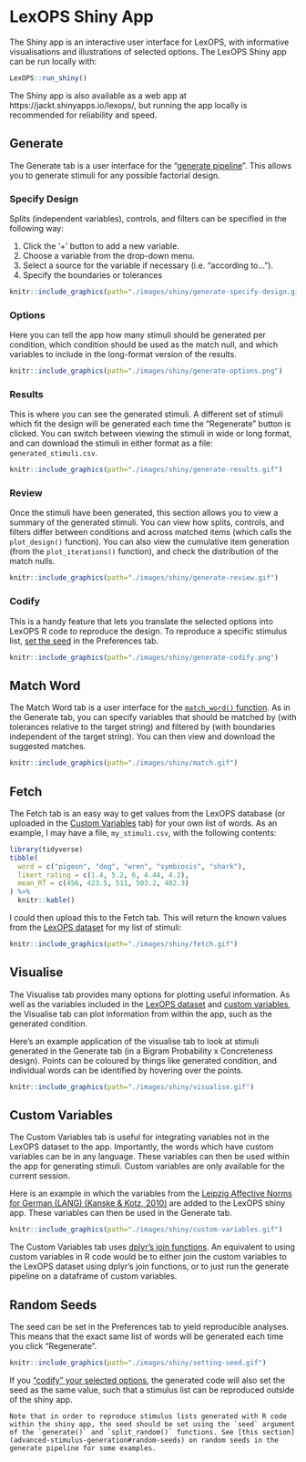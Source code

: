 # LexOPS Shiny App

The Shiny app is an interactive user interface for LexOPS, with informative visualisations and illustrations of selected options. The LexOPS Shiny app can be run locally with:

```r
LexOPS::run_shiny()
```

The Shiny app is also available as a web app at https://jackt.shinyapps.io/lexops/, but running the app locally is recommended for reliability and speed.

## Generate

The Generate tab is a user interface for the "[generate pipeline](the-generate-pipeline.html)". This allows you to generate stimuli for any possible factorial design.

### Specify Design

Splits (independent variables), controls, and filters can be specified in the following way:

1. Click the '+' button to add a new variable.
2. Choose a variable from the drop-down menu.
3. Select a source for the variable if necessary (i.e. "according to...").
4. Specify the boundaries or tolerances

```r
knitr::include_graphics(path="./images/shiny/generate-specify-design.gif")
```

### Options

Here you can tell the app how many stimuli should be generated per condition, which condition should be used as the match null, and which variables to include in the long-format version of the results.

```r
knitr::include_graphics(path="./images/shiny/generate-options.png")
```

### Results

This is where you can see the generated stimuli. A different set of stimuli which fit the design will be generated each time the "Regenerate" button is clicked. You can switch between viewing the stimuli in wide or long format, and can download the stimuli in either format as a file: `generated_stimuli.csv`.

```r
knitr::include_graphics(path="./images/shiny/generate-results.gif")
```

### Review

Once the stimuli have been generated, this section allows you to view a summary of the generated stimuli. You can view how splits, controls, and filters differ between conditions and across matched items (which calls the `plot_design()` function). You can also view the cumulative item generation (from the `plot_iterations()` function), and check the distribution of the match nulls.

```r
knitr::include_graphics(path="./images/shiny/generate-review.gif")
```

### Codify

This is a handy feature that lets you translate the selected options into LexOPS R code to reproduce the design. To reproduce a specific stimulus list, [set the seed](#random-seeds) in the Preferences tab.

```r
knitr::include_graphics(path="./images/shiny/generate-codify.png")
```

## Match Word

The Match Word tab is a user interface for the [`match_word()` function](matching-individual-words.html). As in the Generate tab, you can specify variables that should be matched by (with tolerances relative to the target string) and filtered by (with boundaries independent of the target string). You can then view and download the suggested matches.

```r
knitr::include_graphics(path="./images/shiny/match.gif")
```

## Fetch

The Fetch tab is an easy way to get values from the LexOPS database (or uploaded in the [Custom Variables](#custom-variables) tab) for your own list of words. As an example, I may have a file, `my_stimuli.csv`, with the following contents:

```r
library(tidyverse)
tibble(
  word = c("pigeon", "dog", "wren", "symbiosis", "shark"),
  likert_rating = c(1.4, 5.2, 6, 4.44, 4.2),
  mean_RT = c(456, 423.5, 511, 503.2, 482.3)
) %>%
  knitr::kable()
```

I could then upload this to the Fetch tab. This will return the known values from the [LexOPS dataset](introduction.html#the-lexops-dataset) for my list of stimuli:

```r
knitr::include_graphics(path="./images/shiny/fetch.gif")
```

## Visualise

The Visualise tab provides many options for plotting useful information. As well as the variables included in the [LexOPS dataset](introduction.html#the-lexops-dataset) and [custom variables](#custom-variables), the Visualise tab can plot information from within the app, such as the generated condition.

Here's an example application of the visualise tab to look at stimuli generated in the Generate tab (in a Bigram Probability x Concreteness design). Points can be coloured by things like generated condition, and individual words can be identified by hovering over the points.

```r
knitr::include_graphics(path="./images/shiny/visualise.gif")
```

## Custom Variables

The Custom Variables tab is useful for integrating variables not in the LexOPS dataset to the app. Importantly, the words which have custom variables can be in any language. These variables can then be used within the app for generating stimuli. Custom variables are only available for the current session.

Here is an example in which the variables from the [Leipzig Affective Norms for German (LANG) (Kanske & Kotz, 2010)](http://doi.org/10.3758/BRM.42.4.987) are added to the LexOPS shiny app. These variables can then be used in the Generate tab.

```r
knitr::include_graphics(path="./images/shiny/custom-variables.gif")
```

The Custom Variables tab uses [dplyr's join functions](https://dplyr.tidyverse.org/reference/join.html). An equivalent to using custom variables in R code would be to either join the custom variables to the LexOPS dataset using dplyr's join functions, or to just run the generate pipeline on a dataframe of custom variables.

## Random Seeds

The seed can be set in the Preferences tab to yield reproducible analyses. This means that the exact same list of words will be generated each time you click "Regenerate".

```r
knitr::include_graphics(path="./images/shiny/setting-seed.gif")
```

If you ["codify" your selected options](#codify), the generated code will also set the seed as the same value, such that a stimulus list can be reproduced outside of the shiny app.

```block
Note that in order to reproduce stimulus lists generated with R code within the shiny app, the seed should be set using the `seed` argument of the `generate()` and `split_random()` functions. See [this section](advanced-stimulus-generation#random-seeds) on random seeds in the generate pipeline for some examples.
```
